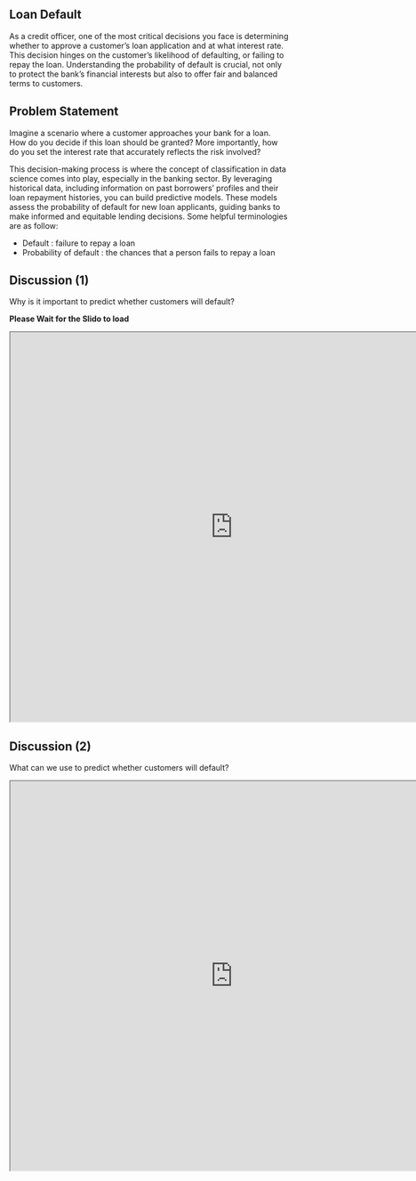 
## Loan Default {.unnumbered}

As a credit officer, one of the most critical decisions you face is determining whether to approve a customer's loan application and at what interest rate. This decision hinges on the customer's likelihood of defaulting, or failing to repay the loan. Understanding the probability of default is crucial, not only to protect the bank's financial interests but also to offer fair and balanced terms to customers.

## Problem Statement {.unnumbered}

Imagine a scenario where a customer approaches your bank for a loan. How do you decide if this loan should be granted? More importantly, how do you set the interest rate that accurately reflects the risk involved?

This decision-making process is where the concept of classification in data science comes into play, especially in the banking sector. By leveraging historical data, including information on past borrowers' profiles and their loan repayment histories, you can build predictive models. These models assess the probability of default for new loan applicants, guiding banks to make informed and equitable lending decisions. Some helpful terminologies are as follow:

- Default : failure to repay a loan
- Probability of default : the chances that a person fails to repay a loan

## Discussion (1) {.unnumbered}

Why is it important to predict whether customers will default? 

**Please Wait for the Slido to load**

```{=html}
<iframe src="https://app.sli.do/event/s2T3QonWGYrspayVrstKAm" width="800" height="700"></iframe>
```

## Discussion (2) {.unnumbered}

What can we use to predict whether customers will default?

```{=html}
<iframe src="https://app.sli.do/event/s2T3QonWGYrspayVrstKAm" width="800" height="700"></iframe>
```


$\,$
